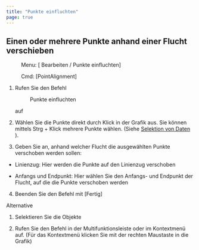 ```yaml
---
title: "Punkte einfluchten"
page: true
---
```

## Einen oder mehrere Punkte anhand einer Flucht verschieben
 <Menu> Menu: [ Bearbeiten / Punkte einfluchten] </Menu> 
 <Menu> Cmd: [PointAlignment] </Menu> 


1. Rufen Sie den Befehl <Menu>Punkte einfluchten</Menu>  auf

2. W&#228;hlen Sie die Punkte direkt durch Klick in der Grafik aus. Sie k&#246;nnen mittels <Border>Strg + Klick</Border>  mehrere Punkte w&#228;hlen. (Siehe 
[Selektion von Daten](../grafik/selektionvondaten)
). 

3.  Geben Sie an, anhand welcher Flucht die ausgew&#228;hlten Punkte verschoben werden sollen:

- <Bold> Linienzug: </Bold>  Hier werden die Punkte auf den Linienzug verschoben

- <Bold> Anfangs und Endpunkt: </Bold>  Hier w&#228;hlen Sie den Anfangs- und Endpunkt der Flucht, auf die die Punkte verschoben werden



4.  Beenden Sie den Befehl mit 
[Fertig]




Alternative


1. Selektieren Sie die Objekte 

2. Rufen Sie den Befehl in der Multifunktionsleiste oder im Kontextmen&#252; auf. (F&#252;r das Kontextmen&#252; klicken Sie mit der rechten Maustaste in die Grafik)




